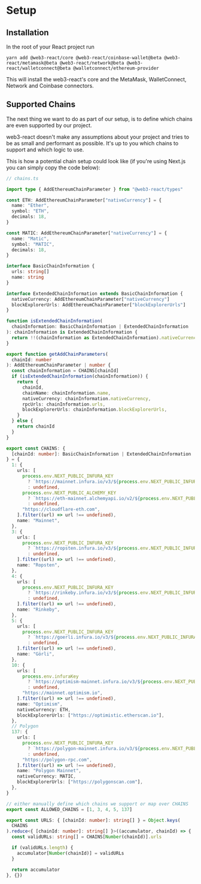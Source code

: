 
# Setup

## Installation
In the root of your React project run

```
yarn add @web3-react/core @web3-react/coinbase-wallet@beta @web3-react/metamask@beta @web3-react/network@beta @web3-react/walletconnect@beta @walletconnect/ethereum-provider
```

This will install the web3-react's core and the MetaMask, WalletConnect, Network and Coinbase connectors.

## Supported Chains

The next thing we want to do as part of our setup, is to define which chains are even supported by our project.

<Callout>
web3-react doesn't make any assumptions about your project and tries to be as small and performant as possible. It's up to you which chains to support and which logic to use.
</Callout>

This is how a potential chain setup could look like (if you're using Next.js you can simply copy the code below):
```ts
// chains.ts

import type { AddEthereumChainParameter } from "@web3-react/types"

const ETH: AddEthereumChainParameter["nativeCurrency"] = {
  name: "Ether",
  symbol: "ETH",
  decimals: 18,
}

const MATIC: AddEthereumChainParameter["nativeCurrency"] = {
  name: "Matic",
  symbol: "MATIC",
  decimals: 18,
}

interface BasicChainInformation {
  urls: string[]
  name: string
}

interface ExtendedChainInformation extends BasicChainInformation {
  nativeCurrency: AddEthereumChainParameter["nativeCurrency"]
  blockExplorerUrls: AddEthereumChainParameter["blockExplorerUrls"]
}

function isExtendedChainInformation(
  chainInformation: BasicChainInformation | ExtendedChainInformation
): chainInformation is ExtendedChainInformation {
  return !!(chainInformation as ExtendedChainInformation).nativeCurrency
}

export function getAddChainParameters(
  chainId: number
): AddEthereumChainParameter | number {
  const chainInformation = CHAINS[chainId]
  if (isExtendedChainInformation(chainInformation)) {
    return {
      chainId,
      chainName: chainInformation.name,
      nativeCurrency: chainInformation.nativeCurrency,
      rpcUrls: chainInformation.urls,
      blockExplorerUrls: chainInformation.blockExplorerUrls,
    }
  } else {
    return chainId
  }
}

export const CHAINS: {
  [chainId: number]: BasicChainInformation | ExtendedChainInformation
} = {
  1: {
    urls: [
      process.env.NEXT_PUBLIC_INFURA_KEY
        ? `https://mainnet.infura.io/v3/${process.env.NEXT_PUBLIC_INFURA_KEY}`
        : undefined,
      process.env.NEXT_PUBLIC_ALCHEMY_KEY
        ? `https://eth-mainnet.alchemyapi.io/v2/${process.env.NEXT_PUBLIC_ALCHEMY_KEY}`
        : undefined,
      "https://cloudflare-eth.com",
    ].filter((url) => url !== undefined),
    name: "Mainnet",
  },
  3: {
    urls: [
      process.env.NEXT_PUBLIC_INFURA_KEY
        ? `https://ropsten.infura.io/v3/${process.env.NEXT_PUBLIC_INFURA_KEY}`
        : undefined,
    ].filter((url) => url !== undefined),
    name: "Ropsten",
  },
  4: {
    urls: [
      process.env.NEXT_PUBLIC_INFURA_KEY
        ? `https://rinkeby.infura.io/v3/${process.env.NEXT_PUBLIC_INFURA_KEY}`
        : undefined,
    ].filter((url) => url !== undefined),
    name: "Rinkeby",
  },
  5: {
    urls: [
      process.env.NEXT_PUBLIC_INFURA_KEY
        ? `https://goerli.infura.io/v3/${process.env.NEXT_PUBLIC_INFURA_KEY}`
        : undefined,
    ].filter((url) => url !== undefined),
    name: "Görli",
  },
  10: {
    urls: [
      process.env.infuraKey
        ? `https://optimism-mainnet.infura.io/v3/${process.env.NEXT_PUBLIC_INFURA_KEY}`
        : undefined,
      "https://mainnet.optimism.io",
    ].filter((url) => url !== undefined),
    name: "Optimism",
    nativeCurrency: ETH,
    blockExplorerUrls: ["https://optimistic.etherscan.io"],
  },
  // Polygon
  137: {
    urls: [
      process.env.NEXT_PUBLIC_INFURA_KEY
        ? `https://polygon-mainnet.infura.io/v3/${process.env.NEXT_PUBLIC_INFURA_KEY}`
        : undefined,
      "https://polygon-rpc.com",
    ].filter((url) => url !== undefined),
    name: "Polygon Mainnet",
    nativeCurrency: MATIC,
    blockExplorerUrls: ["https://polygonscan.com"],
  },
}

// either manually define which chains we support or map over CHAINS
export const ALLOWED_CHAINS = [1, 3, 4, 5, 137]

export const URLS: { [chainId: number]: string[] } = Object.keys(
  CHAINS
).reduce<{ [chainId: number]: string[] }>((accumulator, chainId) => {
  const validURLs: string[] = CHAINS[Number(chainId)].urls

  if (validURLs.length) {
    accumulator[Number(chainId)] = validURLs
  }

  return accumulator
}, {})
```
